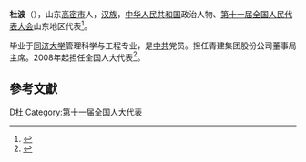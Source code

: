 '''杜波'''（{{bd|1958年||}}），山东[[高密市|高密市]]人，[[汉族|汉族]]，[[中华人民共和国|中华人民共和国]]政治人物、[[第十一届全国人民代表大会|第十一届全国人民代表大会]]山东地区代表<ref>{{cite web|author=新华网|title=第十一届全国人大代表|url=http://news.xinhuanet.com/ziliao/2008-03/03/content_7708230.htm?node=36628|publisher=新华网|accessdate=2014-01-07|archive-date=2014-01-10|archive-url=https://web.archive.org/web/20140110211415/http://news.xinhuanet.com/ziliao/2008-03/03/content_7708230.htm?node=36628|dead-url=no}}</ref>。

毕业于[[同济大学|同济大学]]管理科学与工程专业，是[[中共|中共]]党员。担任青建集团股份公司董事局主席。2008年起担任全国人大代表<ref>{{cite news|title=全国人大代表信息-杜波|url= http://210.82.31.1:8084/delegate/viewDelegate.action?dbid=111267|accessdate=2013-04-05|newspaper=全国人大网|archive-url=https://web.archive.org/web/20140424094352/http://www.npc.gov.cn/delegate/viewDelegate.action?dbid=111267|archive-date=2014-04-24|dead-url=yes}}</ref>。
[[Category:高密人|D杜]]

==參考文獻==
{{reflist}}
[[Category:第十一届全国人大代表|Category:第十一届全国人大代表]]